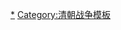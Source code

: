 {{Campaign
|name=第二次鴉片戰爭
|raw_name=Campaignbox 第二次鴉片戰爭 
|battles=
{{Navbox subgroup
|group1 =1857年|list1=[[廣州城戰役]]
    }}
{{Navbox subgroup
|group2 =1858年|list2=[[第一次大沽口之戰]]<br/>
    }}
{{Navbox subgroup
|group3 =1859年|list3=[[第二次大沽口之戰]]<br/>
    }}
{{Navbox subgroup
|group4 =1860年|list4=[[第三次大沽口之戰]] - [[張家灣戰役]] - [[八里橋之戰]] - [[英法联军攻占北京|占領北京]]  
    }}
|notes =
}}<noinclude>
[[Category:第二次鴉片戰爭|*]]
[[Category:清朝战争模板]]
</noinclude>